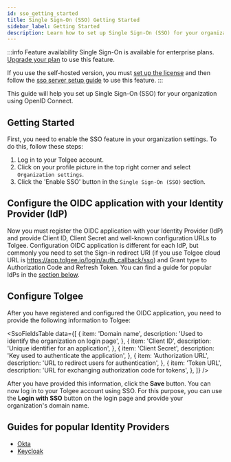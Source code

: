 ```yaml
---
id: sso_getting_started
title: Single Sign-On (SSO) Getting Started
sidebar_label: Getting Started
description: Learn how to set up Single Sign-On (SSO) for your organization using OpenID Connect.
---
```



:::info Feature availability
Single Sign-On is available for enterprise plans. [Upgrade your plan](https://tolgee.io/pricing) to use this feature.

If you use the self-hosted version, you must [set up the license](/platform/self_hosting/licensing) and then follow the [sso server setup guide](/platform/sso/sso_server_setup) to use this feature.
:::

This guide will help you set up Single Sign-On (SSO) for your organization using OpenID Connect.

## Getting Started

First, you need to enable the SSO feature in your organization settings. To do this, follow these steps:

1. Log in to your Tolgee account.
2. Click on your profile picture in the top right corner and select `Organization settings`.
3. Click the 'Enable SSO' button in the `Single Sign-On (SSO)` section.

<ScreenshotWrapper src="/img/docs/platform/sso/sso_enable.png" />

## Configure the OIDC application with your Identity Provider (IdP)

Now you must register the OIDC application with your Identity Provider (IdP) and provide Client ID, Client Secret and
well-known configuration URLs to Tolgee. Configuration OIDC application is different for each IdP, but commonly you need
to set the Sign-in redirect URI (if you use Tolgee cloud URL is https://app.tolgee.io/login/auth_callback/sso) and Grant type to Authorization Code and Refresh Token.
You can find a guide for popular IdPs in the [section below](#guides-for-popular-identity-providers).

## Configure Tolgee

After you have registered and configured the OIDC application, you need to provide the following information to Tolgee:

<SsoFieldsTable
    data={[
        {
            item: 'Domain name',
            description: 'Used to identify the organization on login page',
        },
        {
            item: 'Client ID',
            description: 'Unique identifier for an application',
        },
        {
            item: 'Client Secret',
            description: 'Key used to authenticate the application',
        },
        {
            item: 'Authorization URL',
            description: 'URL to redirect users for authentication',
        },
        {
            item: 'Token URL',
            description: 'URL for exchanging authorization code for tokens',
        },
    ]}
/>


After you have provided this information, click the **Save** button. You can now log in to your Tolgee account using SSO.
For this purpose, you can use the **Login with SSO** button on the login page and provide your organization's domain name.

## Guides for popular Identity Providers
- [Okta](/platform/sso/sso_okta)
- [Keycloak](/platform/sso/sso_keycloak)